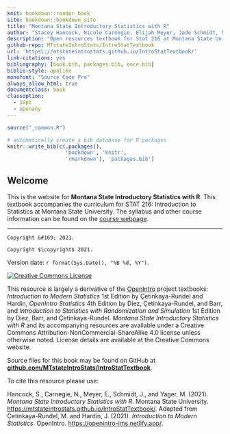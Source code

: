 ```yaml
--- 
knit: bookdown::render_book
site: bookdown::bookdown_site
title: "Montana State Introductory Statistics with R"
author: "Stacey Hancock, Nicole Carnegie, Elijah Meyer, Jade Schmidt, Melinda Yager"
description: "Open resources textbook for Stat 216 at Montana State University"
github-repo: MTstateIntroStats/IntroStatTextbook
url: 'https\://mtstateintrostats.github.io/IntroStatTextbook/'
link-citations: yes
bibliography: [book.bib, packages.bib, eoce.bib]
biblio-style: apalike
monofont: "Source Code Pro"
always_allow_html: true
documentclass: book
classoption: 
  - 10pt
  - openany
---
```


```r
source("_common.R")
```

```r
# automatically create a bib database for R packages
knitr::write_bib(c(.packages(), 
                   'bookdown', 'knitr', 
                   'rmarkdown'), 'packages.bib')
```

::: {.welcome}
# Welcome {.unnumbered}

This is the website for **Montana State Introductory Statistics with R**.
This textbook accompanies the curriculum for STAT 216: Introduction to Statistics at Montana State University. The syllabus and other course information can be found
on the [course webpage](https://math.montana.edu/courses/s216/index.html).

---

```asis
Copyright &#169; 2021.
```

```asis
Copyright $\copyright$ 2021.
```

Version date: `r format(Sys.Date(), "%B %d, %Y")`.

<a rel="license" href="http://creativecommons.org/licenses/by-nc-sa/4.0/"><img alt="Creative Commons License" style="border-width:0" src="https://i.creativecommons.org/l/by-nc-sa/4.0/88x31.png" /></a><br />

This resource is largely a derivative of the [OpenIntro](https://www.openintro.org/) project textbooks: *Introduction to Modern Statistics* 1st Edition by Çetinkaya-Rundel and Hardin, *OpenIntro Statistics* 4th Edition by Diez, Çetinkaya-Rundel, and Barr, and *Introduction to Statistics with Randomization and Simulation* 1st Edition by Diez, Barr, and Çetinkaya-Rundel.
*Montana State Introductory Statistics with R* and its accompanying resources are  available under a Creative Commons Attribution-NonCommercial-ShareAlike 4.0 license unless otherwise noted. 
License details are available at the Creative Commons website.

Source files for this book may be found on GitHub at\
[**github.com/MTstateIntroStats/IntroStatTextbook**](https://github.com/MTstateIntroStats/IntroStatTextbook).

To cite this resource please use:
 
Hancock, S., Carnegie, N., Meyer, E., Schmidt, J., and Yager, M. (2021). *Montana State Introductory Statistics with R*. Montana State University. [https://mtstateintrostats.github.io/IntroStatTextbook/](https://mtstateintrostats.github.io/IntroStatTextbook/). Adapted from Çetinkaya-Rundel, M. and Hardin, J. (2021). _Introduction to Modern Statistics_. OpenIntro. [https://openintro-ims.netlify.app/](https://openintro-ims.netlify.app/).
:::

